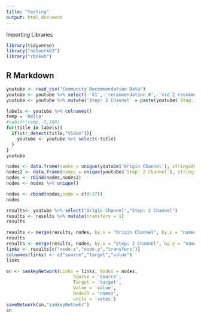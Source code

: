 ```yaml
---
title: "testing"
output: html_document
---
```


Importing Libraries
```r
library(tidyverse)
library("networkD3")
library("rbokeh")
```


## R Markdown

```r
youtube <- read_csv("Community Recommendation Data")
youtube <- youtube %>% select(-'X1',-'recommendation #',-'vid 2 recommendations #',-'vid 1 recommendations #',-'vid 3 recommendations #',-'vid 4 recommendations #',-'vid 5 recommendations #')
youtube <- youtube %>% mutate('Step: 2 Channel' = paste(youtube$`Step: 2 Channel`, " 1"))
```

```r
labels <- youtube %>% colnames()
temp = 'Hello'
#substr(temp,-5,100)
for(title in labels){
  if(str_detect(title,"Video")){
    youtube <- youtube %>% select(-title)
  }
}
youtube
```


```r

nodes <- data.frame(names = unique(youtube$'Origin Channel'), stringsAsFactors = FALSE)
nodes2 <- data.frame(names = unique(youtube$`Step: 2 Channel`), stringsAsFactors = FALSE)
nodes <- rbind(nodes,nodes2)
nodes <- nodes %>% unique()

nodes <- cbind(nodes,node = c(0:17))
nodes

results<- youtube %>% select("Origin Channel","Step: 2 Channel")
results <- results %>% mutate(transfers = 1)
results

results <- merge(results, nodes, by.x = "Origin Channel", by.y = "names")
results
results <- merge(results, nodes, by.x = "Step: 2 Channel", by.y = "names")
links <- results[c("node.x","node.y","transfers")]
colnames(links) <- c("source","target","value")
links
```

```r
sn <- sankeyNetwork(Links = links, Nodes = nodes, 
                         Source = 'source', 
                         Target = 'target', 
                         Value = 'value', 
                         NodeID = 'names',
                         units = 'votes')
saveNetwork(sn,"sankeyNetowkr")
sn
```